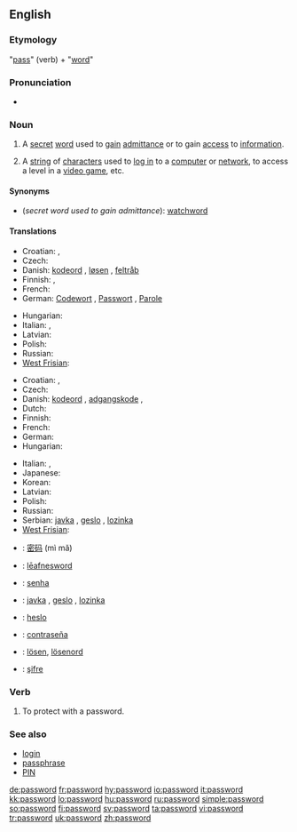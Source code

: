 ==English==

===Etymology===
"[[pass#Verb|pass]]" (verb) + "[[word]]"

===Pronunciation===
* {{IPA|[ˈpaːswɜːd]}}

===Noun===
{{wikipedia}}
{{en-noun}}

# A [[secret]] [[word]] used to [[gain]] [[admittance]] or to gain [[access]] to [[information]].
# {{computing}} A [[string]] of [[character]]s used to [[log in]] to a [[computer]] or [[network]], to access a level in a [[video game]], etc.

====Synonyms====
* (''secret word used to gain admittance''): [[watchword]]

====Translations====
{{trans-top|secret word used to gain admittance}}
* Croatian: {{t-|hr|lozinka|f|alt=lòzīnka}}, {{t-|hr|geslo|n|alt=gȅslo}}
* Czech: {{t-|cs|heslo|n}}
* Danish: [[kodeord]] {{n}}, [[løsen]] {{n}}, [[feltråb]] {{n}}
* Finnish: {{t+|fi|salasana}}, {{t+|fi|tunnussana}}
* French: {{t+|fr|mot de passe|m}}
* German: [[Codewort]] {{m}}, [[Passwort]] {{n}}, [[Parole]] {{f}}
{{trans-mid}}
* Hungarian: {{t+|hu|jelszó}}
* Italian: {{t+|it|parola d'ordine|f}}, {{t-|it|parola chiave|f}}
* Latvian: {{t-|lv|parole|f|xs=Latvian}}
* Polish: {{t+|pl|hasło|n}}
* Russian: {{t+|ru|пароль|m|tr=paról'|sc=Cyrl}}
* [[West Frisian]]: {{t|fy|wachtwurd|n|xs=West Frisian}}
{{trans-bottom}}

{{trans-top|computing: string of characters known only to a user}}
* Croatian: {{t-|hr|lozinka|f|alt=lòzīnka}}, {{t-|hr|geslo|n|alt=gȅslo}}
* Czech: {{t-|cs|heslo|n}}
* Danish: [[kodeord]] {{n}}, [[adgangskode]] {{c}}, {{t-|da|password|n}}
* Dutch: {{t+|nl|wachtwoord|n}}
* Finnish: {{t+|fi|salasana}}
* French: {{t+|fr|mot de passe|m}}
* German: {{t+|de|Passwort|n}}
* Hungarian: {{t+|hu|jelszó}}
{{trans-mid}}
* Italian: {{t-|it|parola chiave|f}}, {{t+|it|password|f}}
* Japanese: {{t-|ja|パスワード|tr=pasuwādo|sc=Jpan}}
* Korean: {{ko-inline|암호|amho}}
* Latvian: {{t-|lv|parole|f|xs=Latvian}}
* Polish: {{t+|pl|hasło|n}}
* Russian: {{t+|ru|пароль|m|tr=paról'|sc=Cyrl}}
* Serbian: [[javka]] {{f}}, [[geslo]] {{n}}, [[lozinka]] {{f}}
* [[West Frisian]]: {{t|fy|wachtwurd|n|xs=West Frisian}}
{{trans-bottom}}

{{checktrans-top}}
* {{ttbc|Chinese}}: [[密码]] (mì mǎ)
* {{ttbc|Old English}}: [[leafnesword|lēafnesword]] {{n}}
* {{ttbc|Portuguese}}: [[senha]]
{{checktrans-mid}}
* {{ttbc|Serbian}}: [[javka]] {{f}}, [[geslo]] {{n}}, [[lozinka]] {{f}}
* {{ttbc|Slovak}}: [[heslo]] {{n}}
* {{ttbc|Spanish}}: [[contraseña]]
* {{ttbc|Swedish}}: [[lösen]], [[lösenord]]
* {{ttbc|Turkish}}: [[şifre]]
{{checktrans-bottom}}

===Verb===
{{en-verb}}

# {{computing|transitive}} To protect with a password.

===See also===
* [[login]]
* [[passphrase]]
* [[PIN]]

[[de:password]]
[[fr:password]]
[[hy:password]]
[[io:password]]
[[it:password]]
[[kk:password]]
[[lo:password]]
[[hu:password]]
[[ru:password]]
[[simple:password]]
[[so:password]]
[[fi:password]]
[[sv:password]]
[[ta:password]]
[[vi:password]]
[[tr:password]]
[[uk:password]]
[[zh:password]]
